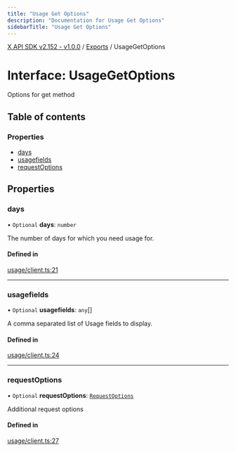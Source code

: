 ```yaml
---
title: "Usage Get Options"
description: "Documentation for Usage Get Options"
sidebarTitle: "Usage Get Options"
---
```


[X API SDK v2.152 - v1.0.0](../README.md) / [Exports](../modules.md) / UsageGetOptions

# Interface: UsageGetOptions

Options for get method

## Table of contents

### Properties

- [days](UsageGetOptions.md#days)
- [usagefields](UsageGetOptions.md#usagefields)
- [requestOptions](UsageGetOptions.md#requestoptions)

## Properties

### days

• `Optional` **days**: `number`

The number of days for which you need usage for.

#### Defined in

[usage/client.ts:21](https://github.com/xdevplatform/xdk/blob/ad4172ef5f68f089e0f077a190b271016dd35bf7/xdk/typescript/src/usage/client.ts#L21)

___

### usagefields

• `Optional` **usagefields**: `any`[]

A comma separated list of Usage fields to display.

#### Defined in

[usage/client.ts:24](https://github.com/xdevplatform/xdk/blob/ad4172ef5f68f089e0f077a190b271016dd35bf7/xdk/typescript/src/usage/client.ts#L24)

___

### requestOptions

• `Optional` **requestOptions**: [`RequestOptions`](RequestOptions.md)

Additional request options

#### Defined in

[usage/client.ts:27](https://github.com/xdevplatform/xdk/blob/ad4172ef5f68f089e0f077a190b271016dd35bf7/xdk/typescript/src/usage/client.ts#L27)
